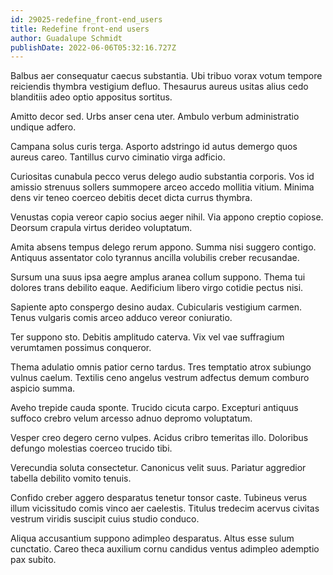 ```yaml
---
id: 29025-redefine_front-end_users
title: Redefine front-end users
author: Guadalupe Schmidt
publishDate: 2022-06-06T05:32:16.727Z
---
```


Balbus aer consequatur caecus substantia. Ubi tribuo vorax votum tempore reiciendis thymbra vestigium defluo. Thesaurus aureus usitas alius cedo blanditiis adeo optio appositus sortitus.

Amitto decor sed. Urbs anser cena uter. Ambulo verbum administratio undique adfero.

Campana solus curis terga. Asporto adstringo id autus demergo quos aureus careo. Tantillus curvo ciminatio virga adficio.

Curiositas cunabula pecco verus delego audio substantia corporis. Vos id amissio strenuus sollers summopere arceo accedo mollitia vitium. Minima dens vir teneo coerceo debitis decet dicta currus thymbra.

Venustas copia vereor capio socius aeger nihil. Via appono creptio copiose. Deorsum crapula virtus derideo voluptatum.

Amita absens tempus delego rerum appono. Summa nisi suggero contigo. Antiquus assentator colo tyrannus ancilla volubilis creber recusandae.

Sursum una suus ipsa aegre amplus aranea collum suppono. Thema tui dolores trans debilito eaque. Aedificium libero virgo cotidie pectus nisi.

Sapiente apto conspergo desino audax. Cubicularis vestigium carmen. Tenus vulgaris comis arceo adduco vereor coniuratio.

Ter suppono sto. Debitis amplitudo caterva. Vix vel vae suffragium verumtamen possimus conqueror.

Thema adulatio omnis patior cerno tardus. Tres temptatio atrox subiungo vulnus caelum. Textilis ceno angelus vestrum adfectus demum comburo aspicio summa.

Aveho trepide cauda sponte. Trucido cicuta carpo. Excepturi antiquus suffoco crebro velum arcesso adnuo depromo voluptatum.

Vesper creo degero cerno vulpes. Acidus cribro temeritas illo. Doloribus defungo molestias coerceo trucido tibi.

Verecundia soluta consectetur. Canonicus velit suus. Pariatur aggredior tabella debilito vomito tenuis.

Confido creber aggero desparatus tenetur tonsor caste. Tubineus verus illum vicissitudo comis vinco aer caelestis. Titulus tredecim acervus civitas vestrum viridis suscipit cuius studio conduco.

Aliqua accusantium suppono adimpleo desparatus. Altus esse sulum cunctatio. Careo theca auxilium cornu candidus ventus adimpleo ademptio pax subito.
